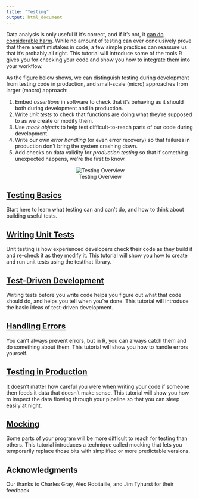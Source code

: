 ```yaml
---
title: "Testing"
output: html_document
---
```


Data analysis is only useful if it's correct, and if it's not, it [can do considerable harm](https://theconversation.com/the-reinhart-rogoff-error-or-how-not-to-excel-at-economics-13646).
While no amount of testing can ever conclusively prove that there aren't mistakes in code, a few simple practices can reassure us that it's probably all right.
This tutorial will introduce some of the tools R gives you for checking your code and show you how to integrate them into your workflow.

As the figure below shows,
we can distinguish testing during development from testing code in production,
and small-scale (micro) approaches from larger (macro) approach:

1.  Embed *assertions* in software to check that it's behaving as it should
    both during development and in production.
2.  Write *unit tests* to check that functions are doing what they're supposed to
    as we create or modify them.
3.  Use *mock objects* to help test difficult-to-reach parts of our code during development.
4.  Write our own *error handling* (or even error recovery)
    so that failures in production don't bring the system crashing down.
5.  Add checks on data validity for *production testing*
    so that if something unexpected happens,
    we're the first to know.

<figure id="testing-overview" align="center">
![Testing Overview](./testing-overview.svg)
</figure>

## [Testing Basics](./testing-basics/testing-basics.Rmd)

Start here to learn what testing can and can't do, and how to think about building useful tests.

## [Writing Unit Tests](./unit-tests/unit-tests.Rmd)

Unit testing is how experienced developers check their code as they build it and re-check it as they modify it. This tutorial will show you how to create and run unit tests using the testthat library.

## [Test-Driven Development](./test-driven-development/test-driven-development.Rmd)

Writing tests before you write code helps you figure out what that code should do, and helps you tell when you're done. This tutorial will introduce the basic ideas of test-driven development.

## [Handling Errors](./handling-errors/handling-errors.Rmd)

You can't always prevent errors, but in R, you can always catch them and do something about them. This tutorial will show you how to handle errors yourself.

## [Testing in Production](./production-testing/production-testing.Rmd)

It doesn't matter how careful you were when writing your code if someone then feeds it data that doesn't make sense. This tutorial will show you how to inspect the data flowing through your pipeline so that you can sleep easily at night.

## [Mocking](./mocking/mocking.Rmd)

Some parts of your program will be more difficult to reach for testing than others.  This tutorial introduces a technique called mocking that lets you temporarily replace those bits with simplified or more predictable versions.

## Acknowledgments

Our thanks to Charles Gray, Alec Robitaille, and Jim Tyhurst for their feedback.
